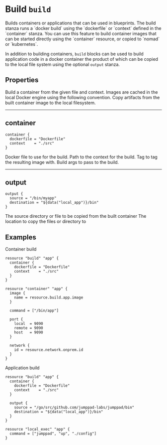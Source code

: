 
# Build `build`

<Intro>
Builds containers or applications that can be used in blueprints. The build stanza runs a `docker build`
using the `dockerfile` or `context` defined in the `container` stanza. You can use
this feature to build container images that can be started directly using the `container` resource,
or copied to `nomad` or `kubernetes`.

In addition to building containers, `build` blocks can be used to build application code in a docker
container the product of which can be copied to the local file system using the optional `output` stanza.
</Intro>

## Properties

<Properties>
  <Property name="container" type="#container" value="">
    Build a container from the given file and context.
    Images are cached in the local Docker engine using the following convention.
  </Property>
  <Property name="output" type="#output" value="">
    Copy artifacts from the built container image to the local filesystem.
  </Property>
</Properties>

---

## container

```hcl
container {
  dockerfile = "Dockerfile"
  context    = "./src"
}
```

<Properties>
  <Property name="dockerfile" type="string" value="Dockerfile">
    Docker file to use for the build.
  </Property>
  <Property name="context" type="string" required="true" value="">
    Path to the context for the build.
  </Property>
  <Property name="tag" type="string" value="">
    Tag to tag the resulting image with.
  </Property>
  <Property name="args" type="map[string]string" value="">
    Build args to pass to the build.
  </Property>
</Properties>

---

## output

```hcl
output {
  source = "/bin/myapp"
  destination = "${data("local_app")}/bin"
}
```

<Properties>
  <Property name="source" type="string" value="">
    The source directory or file to be copied from the built container
  </Property>
  <Property name="destination" type="string" value="">
    The location to copy the files or directory to
  </Property>
</Properties>

## Examples

Container build

```hcl
resource "build" "app" {
  container {
    dockerfile = "Dockerfile"
    context    = "./src"
  }
}

resource "container" "app" {
  image {
    name = resource.build.app.image
  }

  command = ["/bin/app"]

  port {
    local  = 9090
    remote = 9090
    host   = 9090
  }

  network {
    id = resource.network.onprem.id
  }
}
```

Application build

```hcl
resource "build" "app" {
  container {
    dockerfile = "Dockerfile"
    context    = "./src"
  }

  output {
    source = "/go/src/github.com/jumppad-labs/jumppad/bin"
    destination = "${data("local_app")}/bin"
  }
}

resource "local_exec" "app" {
  command = ["jumppad", "up", "./config"]
}
```